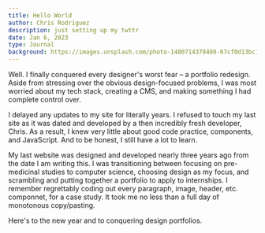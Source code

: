 ```yaml
---
title: Hello World
author: Chris Rodriguez
description: just setting up my twttr
date: Jan 6, 2023
type: Journal
background: https://images.unsplash.com/photo-1480714378408-67cf0d13bc1b
---
```


Well. I finally conquered every designer's worst fear – a portfolio redesign. Aside from stressing over the obvious design-focused problems, I was most worried about my tech stack, creating a CMS, and making something I had complete control over.

I delayed any updates to my site for literally years. I refused to touch my last site as it was dated and developed by a then incredibly fresh developer, Chris. As a result, I knew very little about good code practice, components, and JavaScript. And to be honest, I still have a lot to learn.

My last website was designed and developed nearly three years ago from the date I am writing this. I was transitioning between focusing on pre-medicinal studies to computer science, choosing design as my focus, and scrambling and putting together a portfolio to apply to internships. I remember regrettably coding out every paragraph, image, header, etc. componnet, for a case study. It took me no less than a full day of monotonous copy/pasting.

Here's to the new year and to conquering design portfolios.